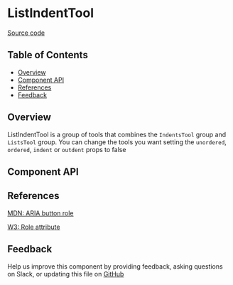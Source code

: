 
# ListIndentTool

[Source code](https://github.com/leemonade/bubbles/tree/main/packages/editors/src/tool/ListIndentTool/ListIndentTool.js)

## Table of Contents

<!-- START doctoc generated TOC please keep comment here to allow auto update -->
<!-- DON'T EDIT THIS SECTION, INSTEAD RE-RUN doctoc TO UPDATE -->

- [Overview](#overview)
- [Component API](#component-api)
- [References](#references)
- [Feedback](#feedback)

## Overview

ListIndentTool is a group of tools that combines the `IndentsTool` group and `ListsTool` group.
You can change the tools you want setting the `unordered`, `ordered`, `indent` or `outdent` props to false

## Component API

<Preview>
  <Story id="atom-tool-listindenttool--playground" />
</Preview>

<Props of={ListIndentTool} />

## References

[MDN: ARIA button role](https://developer.mozilla.org/en-US/docs/Web/Accessibility/ARIA/Roles/button_role)

[W3: Role attribute](https://www.w3.org/WAI/PF/HTML/wiki/RoleAttribute)

## Feedback

Help us improve this component by providing feedback, asking questions on Slack, or updating this file on
[GitHub](https://github.com/leemonade/bubbles/edit/main/packages/editors/src/tool/ListIndentTool/ListIndentTool.mdx)
